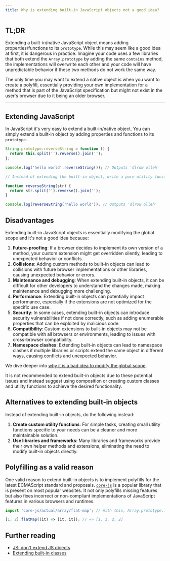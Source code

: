 ```yaml
---
title: Why is extending built-in JavaScript objects not a good idea?
---
```


## TL;DR

Extending a built-in/native JavaScript object means adding properties/functions to its `prototype`. While this may seem like a good idea at first, it is dangerous in practice. Imagine your code uses a few libraries that both extend the `Array.prototype` by adding the same `contains` method, the implementations will overwrite each other and your code will have unpredictable behavior if these two methods do not work the same way.

The only time you may want to extend a native object is when you want to create a polyfill, essentially providing your own implementation for a method that is part of the JavaScript specification but might not exist in the user's browser due to it being an older browser.

---

## Extending JavaScript

In JavaScript it's very easy to extend a built-in/native object. You can simply extend a built-in object by adding properties and functions to its `prototype`.

```js live
String.prototype.reverseString = function () {
  return this.split('').reverse().join('');
};

console.log('hello world'.reverseString()); // Outputs 'dlrow olleh'

// Instead of extending the built-in object, write a pure utility function to do it.

function reverseString(str) {
  return str.split('').reverse().join('');
}

console.log(reverseString('hello world')); // Outputs 'dlrow olleh'
```

## Disadvantages

Extending built-in JavaScript objects is essentially modifying the global scope and it's not a good idea because:

1. **Future-proofing**: If a browser decides to implement its own version of a method, your custom extension might get overridden silently, leading to unexpected behavior or conflicts.
2. **Collisions**: Adding custom methods to built-in objects can lead to collisions with future browser implementations or other libraries, causing unexpected behavior or errors.
3. **Maintenance and debugging**: When extending built-in objects, it can be difficult for other developers to understand the changes made, making maintenance and debugging more challenging.
4. **Performance**: Extending built-in objects can potentially impact performance, especially if the extensions are not optimized for the specific use case.
5. **Security**: In some cases, extending built-in objects can introduce security vulnerabilities if not done correctly, such as adding enumerable properties that can be exploited by malicious code.
6. **Compatibility**: Custom extensions to built-in objects may not be compatible with all browsers or environments, leading to issues with cross-browser compatibility.
7. **Namespace clashes**: Extending built-in objects can lead to namespace clashes if multiple libraries or scripts extend the same object in different ways, causing conflicts and unexpected behavior.

We dive deeper into [why it is a bad idea to modify the global scope](/questions/quiz/why-is-it-in-general-a-good-idea-to-leave-the-global-scope-of-a-website-as-is-and-never-touch-it).

It is not recommended to extend built-in objects due to these potential issues and instead suggest using composition or creating custom classes and utility functions to achieve the desired functionality.

## Alternatives to extending built-in objects

Instead of extending built-in objects, do the following instead:

1. **Create custom utility functions**: For simple tasks, creating small utility functions specific to your needs can be a cleaner and more maintainable solution.
2. **Use libraries and frameworks**: Many libraries and frameworks provide their own helper methods and extensions, eliminating the need to modify built-in objects directly.

## Polyfilling as a valid reason

One valid reason to extend built-in objects is to implement polyfills for the latest ECMAScript standard and proposals. [`core-js`](https://github.com/zloirock/core-js) is a popular library that is present on most popular websites. It not only polyfills missing features but also fixes incorrect or non-compliant implementations of JavaScript features in various browsers and runtimes.

```js
import 'core-js/actual/array/flat-map'; // With this, Array.prototype.flatMap is available to be used.

[1, 2].flatMap((it) => [it, it]); // => [1, 1, 2, 2]
```

## Further reading

- [JS: don't extend JS objects](https://lucybain.com/blog/2014/js-extending-built-in-objects/)
- [Extending built-in classes](https://javascript.info/extend-natives)
